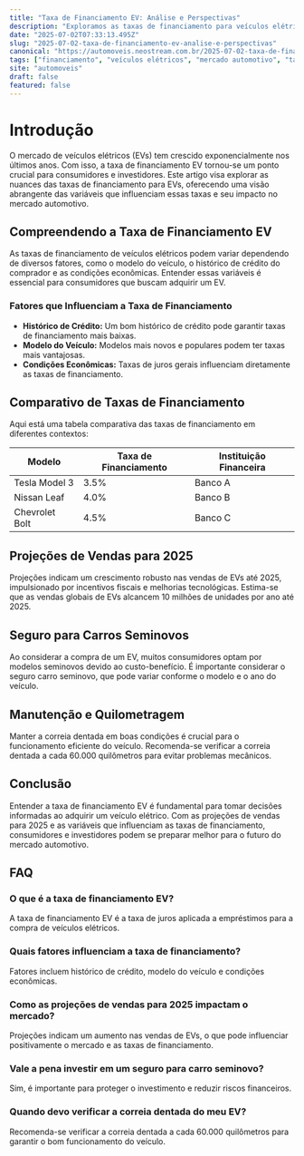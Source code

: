 ```yaml
---
title: "Taxa de Financiamento EV: Análise e Perspectivas"
description: "Exploramos as taxas de financiamento para veículos elétricos, analisando suas variáveis e o impacto no mercado automotivo."
date: "2025-07-02T07:33:13.495Z"
slug: "2025-07-02-taxa-de-financiamento-ev-analise-e-perspectivas"
canonical: "https://automoveis.neostream.com.br/2025-07-02-taxa-de-financiamento-ev-analise-e-perspectivas"
tags: ["financiamento", "veículos elétricos", "mercado automotivo", "taxas", "economia"]
site: "automoveis"
draft: false
featured: false
---
```


# Introdução
O mercado de veículos elétricos (EVs) tem crescido exponencialmente nos últimos anos. Com isso, a taxa de financiamento EV tornou-se um ponto crucial para consumidores e investidores. Este artigo visa explorar as nuances das taxas de financiamento para EVs, oferecendo uma visão abrangente das variáveis que influenciam essas taxas e seu impacto no mercado automotivo.

## Compreendendo a Taxa de Financiamento EV
As taxas de financiamento de veículos elétricos podem variar dependendo de diversos fatores, como o modelo do veículo, o histórico de crédito do comprador e as condições econômicas. Entender essas variáveis é essencial para consumidores que buscam adquirir um EV.

### Fatores que Influenciam a Taxa de Financiamento
- **Histórico de Crédito:** Um bom histórico de crédito pode garantir taxas de financiamento mais baixas.
- **Modelo do Veículo:** Modelos mais novos e populares podem ter taxas mais vantajosas.
- **Condições Econômicas:** Taxas de juros gerais influenciam diretamente as taxas de financiamento.

## Comparativo de Taxas de Financiamento
Aqui está uma tabela comparativa das taxas de financiamento em diferentes contextos:

| Modelo | Taxa de Financiamento | Instituição Financeira |
|--------|-----------------------|------------------------|
| Tesla Model 3 | 3.5% | Banco A |
| Nissan Leaf | 4.0% | Banco B |
| Chevrolet Bolt | 4.5% | Banco C |

## Projeções de Vendas para 2025
Projeções indicam um crescimento robusto nas vendas de EVs até 2025, impulsionado por incentivos fiscais e melhorias tecnológicas. Estima-se que as vendas globais de EVs alcancem 10 milhões de unidades por ano até 2025.

## Seguro para Carros Seminovos
Ao considerar a compra de um EV, muitos consumidores optam por modelos seminovos devido ao custo-benefício. É importante considerar o seguro carro seminovo, que pode variar conforme o modelo e o ano do veículo.

## Manutenção e Quilometragem
Manter a correia dentada em boas condições é crucial para o funcionamento eficiente do veículo. Recomenda-se verificar a correia dentada a cada 60.000 quilômetros para evitar problemas mecânicos.

## Conclusão
Entender a taxa de financiamento EV é fundamental para tomar decisões informadas ao adquirir um veículo elétrico. Com as projeções de vendas para 2025 e as variáveis que influenciam as taxas de financiamento, consumidores e investidores podem se preparar melhor para o futuro do mercado automotivo.

## FAQ

### O que é a taxa de financiamento EV?
A taxa de financiamento EV é a taxa de juros aplicada a empréstimos para a compra de veículos elétricos.

### Quais fatores influenciam a taxa de financiamento?
Fatores incluem histórico de crédito, modelo do veículo e condições econômicas.

### Como as projeções de vendas para 2025 impactam o mercado?
Projeções indicam um aumento nas vendas de EVs, o que pode influenciar positivamente o mercado e as taxas de financiamento.

### Vale a pena investir em um seguro para carro seminovo?
Sim, é importante para proteger o investimento e reduzir riscos financeiros.

### Quando devo verificar a correia dentada do meu EV?
Recomenda-se verificar a correia dentada a cada 60.000 quilômetros para garantir o bom funcionamento do veículo.